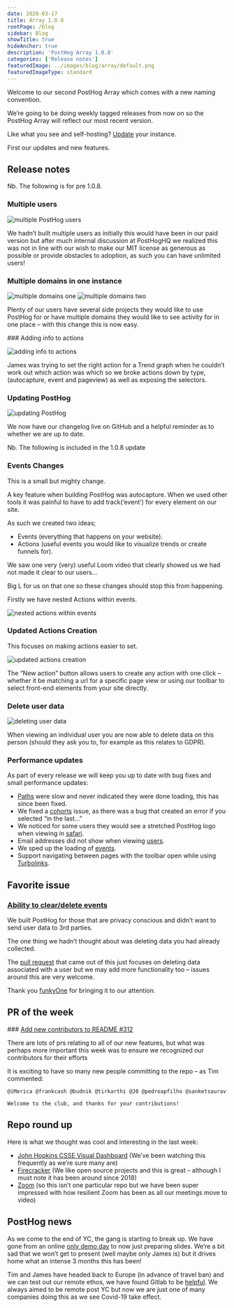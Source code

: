 ```yaml
---
date: 2020-03-17
title: Array 1.0.8
rootPage: /blog
sidebar: Blog
showTitle: true
hideAnchor: true
description: 'PostHog Array 1.0.8'
categories: ['Release notes']
featuredImage: ../images/blog/array/default.png
featuredImageType: standard
---
```


Welcome to our second PostHog Array which comes with a new naming convention.

We’re going to be doing weekly tagged releases from now on so the PostHog Array will reflect our most recent version.

Like what you see and self-hosting? [Update](/docs/self-host/configure/upgrading-posthog) your instance.

First our updates and new features.

## Release notes

Nb. The following is for pre 1.0.8.

### Multiple users

![multiple PostHog users](../images/03/inviteteamgif.gif)

We hadn’t built multiple users as initially this would have been in our paid version but after much internal discussion at PostHogHQ we realized this was not in line with our wish to make our MIT license as generous as possible or provide obstacles to adoption, as such you can have unlimited users!

### Multiple domains in one instance

![multiple domains one](https://user-images.githubusercontent.com/53387/75904121-eae5c280-5e42-11ea-9ee6-5755c81d7610.gif)
![multiple domains two](https://user-images.githubusercontent.com/53387/75904124-ed481c80-5e42-11ea-84b3-3e5ddc301d38.gif)

Plenty of our users have several side projects they would like to use PostHog for or have multiple domains they would like to see activity for in one place – with this change this is now easy.

### Adding info to actions

![adding info to actions](../images/03/actiontrendscss.gif)

James was trying to set the right action for a Trend graph when he couldn’t work out which action was which so we broke actions down by type, (autocapture, event and pageview) as well as exposing the selectors.

### Updating PostHog

![updating PostHog](../images/03/changelogtoolbar.gif)

We now have our changelog live on GitHub and a helpful reminder as to whether we are up to date.

Nb. The following is included in the 1.0.8 update

### Events Changes

This is a small but mighty change.

A key feature when building PostHog was autocapture. When we used other tools it was painful to have to add track(‘event’) for every element on our site.

As such we created two ideas;

-   Events (everything that happens on your website).
-   Actions (useful events you would like to visualize trends or create funnels for).

We saw one very (very) useful Loom video that clearly showed us we had not made it clear to our users…

Big L for us on that one so these changes should stop this from happening.

Firstly we have nested Actions within events.

![nested actions within events](../images/03/Posthog-3.png)

### Updated Actions Creation

This focuses on making actions easier to set.

![updated actions creation](../images/03/newtoolbar.gif)

The “New action” button allows users to create any action with one click – whether it be matching a url for a specific page view or using our toolbar to select front-end elements from your site directly.

### Delete user data

![deleting user data](../images/03/Posthog-4.png)

When viewing an individual user you are now able to delete data on this person (should they ask you to, for example as this relates to GDPR).

### Performance updates

As part of every release we will keep you up to date with bug fixes and small performance updates:

-   [Paths](https://github.com/PostHog/posthog/pull/345) were slow and never indicated they were done loading, this has since been fixed.
-   We fixed a [cohorts](https://github.com/PostHog/posthog/issues/333) issue, as there was a bug that created an error if you selected “in the last…”
-   We noticed for some users they would see a stretched PostHog logo when viewing in [safari](https://github.com/PostHog/posthog/pull/340).
-   Email addresses did not show when viewing [users](https://github.com/PostHog/posthog/pull/326).
-   We sped up the loading of [events](https://github.com/PostHog/posthog/pull/321).
-   Support navigating between pages with the toolbar open while using [Turbolinks](https://github.com/PostHog/posthog/pull/369).

## Favorite issue

### [Ability to clear/delete events](https://github.com/PostHog/posthog/issues/307)

We built PostHog for those that are privacy conscious and didn’t want to send user data to 3rd parties.

The one thing we hadn’t thought about was deleting data you had already collected.

The [pull request](https://github.com/PostHog/posthog/pull/317) that came out of this just focuses on deleting data associated with a user but we may add more functionality too – issues around this are very welcome.

Thank you [funkyOne](https://github.com/funkyOne) for bringing it to our attention.

## PR of the week

### [Add new contributors to README #312](https://github.com/PostHog/posthog/pull/312)

There are lots of prs relating to all of our new features, but what was perhaps more important this week was to ensure we recognized our contributors for their efforts

It is exciting to have so many new people committing to the repo – as Tim commented:

```
@iMerica @frankcash @budnik @tirkarthi @J0 @pedroapfilho @sanketsaurav

Welcome to the club, and thanks for your contributions!
```

## Repo round up

Here is what we thought was cool and interesting in the last week:

-   [John Hopkins CSSE Visual Dashboard](https://github.com/CSSEGISandData/COVID-19) (We’ve been watching this frequently as we’re sure many are)
-   [Firecracker](https://github.com/firecracker-microvm/firecracker) (We like open source projects and this is great – although I must note it has been around since 2018)
-   [Zoom](https://github.com/zoom) (so this isn’t one particular repo but we have been super impressed with how resilient Zoom has been as all our meetings move to video)

## PostHog news

As we come to the end of YC, the gang is starting to break up. We have gone from an online [only demo day](https://news.ycombinator.com/item?id=22506013) to now just preparing slides. We’re a bit sad that we won’t get to present (well maybe only James is) but it drives home what an intense 3 months this has been!

Tim and James have headed back to Europe (in advance of travel ban) and we can test out our remote ethos, we have found Gitlab to be [helpful](https://about.gitlab.com/company/culture/all-remote/guide/). We always aimed to be remote post YC but now we are just one of many companies doing this as we see Covid-19 take effect.
